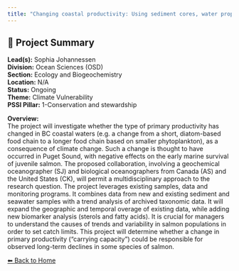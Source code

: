 ```yaml
---
title: "Changing coastal productivity: Using sediment cores, water properties and archived plankton data to identify changes at the bottom of the food web in BC’s coastal waters"
---
```


## 🧬 Project Summary

**Lead(s):** Sophia Johannessen  
**Division:** Ocean Sciences (OSD)  
**Section:** Ecology and Biogeochemistry  
**Location:** N/A  
**Status:** Ongoing  
**Theme:** Climate Vulnerability  
**PSSI Pillar:** 1-Conservation and stewardship  

**Overview:**  
The project will investigate whether the type of primary productivity has
changed in BC coastal waters (e.g. a change from a short, diatom-based food
chain to a longer food chain based on smaller phytoplankton), as a consequence
of climate change. Such a change is thought to have occurred in Puget Sound,
with negative effects on the early marine survival of juvenile salmon. The
proposed collaboration, involving a geochemical oceanographer (SJ) and
biological oceanographers from Canada (AS) and the United States (CK), will
permit a multidisciplinary approach to the research question. The project
leverages existing samples, data and monitoring programs. It combines data
from new and existing sediment and seawater samples with a trend analysis of
archived taxonomic data. It will expand the geographic and temporal overage of
existing data, while adding new biomarker analysis (sterols and fatty acids).
It is crucial for managers to understand the causes of trends and variability
in salmon populations in order to set catch limits. This project will
determine whether a change in primary productivity (“carrying capacity”) could
be responsible for observed long-term declines in some species of salmon.



[⬅ Back to Home](../index.qmd)
